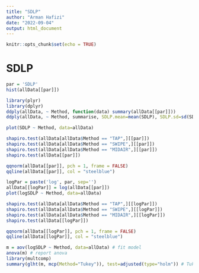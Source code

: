 ```yaml
---
title: "SDLP"
author: "Arman Hafizi"
date: "2022-09-04"
output: html_document
---
```


```r
knitr::opts_chunk$set(echo = TRUE)
```

# SDLP

```r
par = 'SDLP'
hist(allData[[par]])

library(plyr)
library(dplyr)
ddply(allData, ~ Method, function(data) summary(allData[[par]]))
ddply(allData, ~ Method, summarise, SDLP.mean=mean(SDLP), SDLP.sd=sd(SDLP))

plot(SDLP ~ Method, data=allData)
```

```r
shapiro.test(allData[allData$Method == "TAP",][[par]])
shapiro.test(allData[allData$Method == "SWIPE",][[par]])
shapiro.test(allData[allData$Method == "MIDAIR",][[par]])
shapiro.test(allData[[par]])
```

```r
qqnorm(allData[[par]], pch = 1, frame = FALSE)
qqline(allData[[par]], col = "steelblue")
```

```r
logPar = paste('log', par, sep='')
allData[[logPar]] = log(allData[[par]])
plot(logSDLP ~ Method, data=allData)
```

```r
shapiro.test(allData[allData$Method == "TAP",][[logPar]])
shapiro.test(allData[allData$Method == "SWIPE",][[logPar]])
shapiro.test(allData[allData$Method == "MIDAIR",][[logPar]])
shapiro.test(allData[[logPar]])
```

```r
qqnorm(allData[[logPar]], pch = 1, frame = FALSE)
qqline(allData[[logPar]], col = "steelblue")
```

```r
m = aov(logSDLP ~ Method, data=allData) # fit model
anova(m) # report anova
library(multcomp)
summary(glht(m, mcp(Method="Tukey")), test=adjusted(type="holm")) # Tukey means compare all pairs
```
